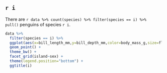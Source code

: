 ## `r i`

There are `r data %>% count(species) %>% filter(species == i) %>% pull()` penguins of species `r i`.

```r

data %>% 
  filter(species == i) %>% 
  ggplot(aes(x=bill_length_mm,y=bill_depth_mm,color=body_mass_g,size=flipper_length_mm,shape =as_factor(year))) +
  geom_point() +
  theme_bw() +
  facet_grid(island~sex) +
  theme(legend.position="bottom") +
  ggtitle(i)
  
```

\newpage
